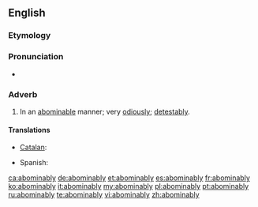 ==English==

===Etymology===
{{suffix|abominable|ly}}

===Pronunciation===
* {{a|US}} {{IPA|/əˈbɑm.ə.nə.bli/|/əˈbɑm.nə.bli/}}

===Adverb===
{{en-adv}}

# In an [[abominable]] manner; very [[odiously]]; [[detestably]].

====Translations====
{{trans-top|in an abominable manner}}
* [[Catalan]]: {{t+|ca|abominablement}}
{{trans-mid}}
* Spanish: {{t+|es|abominablemente}}
{{trans-bottom}}

[[ca:abominably]]
[[de:abominably]]
[[et:abominably]]
[[es:abominably]]
[[fr:abominably]]
[[ko:abominably]]
[[it:abominably]]
[[my:abominably]]
[[pl:abominably]]
[[pt:abominably]]
[[ru:abominably]]
[[te:abominably]]
[[vi:abominably]]
[[zh:abominably]]